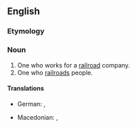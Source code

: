 ==English==

===Etymology===
{{suffix|en|railroad|er}}

===Noun===
{{en-noun}}

# One who works for a [[railroad]] company.
# One who [[railroad]]s people.

====Translations====
{{trans-top|one who works for a railroad company}}
* German: {{t+|de|Eisenbahner|m}}, {{t+|de|Eisenbahnerin|f}}
{{trans-mid}}
* Macedonian: {{t|mk|железничар|m}}, {{t|mk|железничарка|f}}
{{trans-bottom}}

{{C|en|Occupations|People|Rail transportation}}